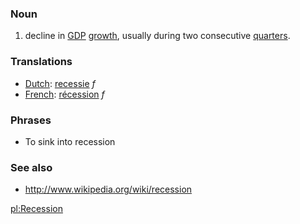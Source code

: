 === Noun ===

# decline in [[GDP]] [[growth]], usually during two consecutive  [[quarter]]s.

=== Translations ===

*[[Dutch]]: [[recessie]] ''f''
*[[French]]: [[récession]] ''f''

=== Phrases ===

*To sink into recession

=== See also ===

*http://www.wikipedia.org/wiki/recession

[[pl:Recession]]